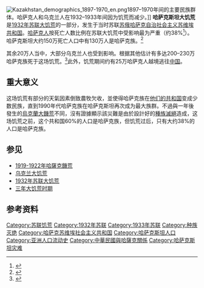 {{noteTA
|G1=地名
|1=zh:饑; zh-hans:饥; zh-hant:飢;
|2=zh:哈萨克斯坦; zh-hans:哈萨克; zh-hant:哈薩克;
}}
[[File:Kazakhstan_demographics_1897-1970_en.png|thumb]]1897–1970年间的主要民族群体。哈萨克人和乌克兰人在1932–1933年间因为饥荒而减少。]]
'''哈萨克斯坦大饥荒'''是[[1932年苏联大饥荒|1932年苏联大饥荒]]的一部分，发生于当时苏联[[苏俄|苏俄]][[哈萨克自治社会主义苏维埃共和国|哈萨克自治社会主义苏维埃共和国]]。[[哈萨克人|哈萨克人]]按死亡人数比例在苏联大饥荒中受影响最为严重（约38%<ref>{{Cite web |url=http://www.jstor.org/discover/10.2307/41036834?uid=3738984&uid=2129&uid=2&uid=70&uid=4&sid=21104012154341 |title=存档副本 |accessdate=2015-06-06 |archive-date=2019-08-21 |archive-url=https://web.archive.org/web/20190821125404/https://www.jstor.org/stable/41036834 |dead-url=no }}</ref>）。哈萨克斯坦大约150万死亡人口中有130万人是哈萨克族。<ref>{{cite web|url=http://www.wilsoncenter.org/publication/the-kazakh-famine-1930-33-and-the-politics-history-the-post-soviet-space|title=The Kazakh Famine of 1930-33 and the Politics of History in the Post-Soviet Space - Wilson Center|work=wilsoncenter.org|accessdate=2015-06-06|archive-date=2016-05-11|archive-url=https://web.archive.org/web/20160511050113/https://www.wilsoncenter.org/publication/the-kazakh-famine-1930-33-and-the-politics-history-the-post-soviet-space|dead-url=no}}</ref>

其余20万人当中，大部分乌克兰人也受到影响。根据其他估计有多达200–230万哈萨克族死于这场饥荒。<ref>{{cite web|url=http://www.rferl.org/content/article/1079304.html|title=Kazakhstan: The Forgotten Famine|work=RadioFreeEurope/RadioLiberty|accessdate=2015-06-06|archive-date=2015-09-24|archive-url=https://web.archive.org/web/20150924132641/http://www.rferl.org/content/article/1079304.html|dead-url=no}}</ref>此外，饥荒期间约有25万哈萨克人越境逃往[[中国|中国]]。

==重大意义==
这场饥荒有部分的天氣因素倒致農牧欠收，並使得哈萨克族在[[哈萨克苏维埃社会主义共和国|他们的共和国]]变成少数民族，直到1990年代哈萨克族在哈萨克斯坦再次成为最大族群。不過與一年後發生的[[烏克蘭大饑荒|烏克蘭大饑荒]]不同，沒有證據顯示該災難是由於設計好的[[種族滅絕|種族滅絕]]造成，这场饥荒之前，这个共和国60%的人口是哈萨克族，但饥荒过后，只有大约38%的人口是哈萨克族。
<!--
{{See also|Ethnic demography of Kazakhstan#Ethnic composition of Kazakhstan}}
{{citation needed|date=July 2014}}
-->

==参见==
*[[1919-1922年哈薩克饑荒|1919-1922年哈薩克饑荒]]
*[[乌克兰大饥荒|乌克兰大饥荒]]
*[[1932年苏联大饥荒|1932年苏联大饥荒]]
*[[三年大饥荒时期|三年大饥荒时期]]

==参考资料==
{{Reflist}}

[[Category:苏联饥荒|Category:苏联饥荒]]
[[Category:1932年苏联|Category:1932年苏联]]
[[Category:1933年苏联|Category:1933年苏联]]
[[Category:种族灭绝|Category:种族灭绝]]
[[Category:哈萨克苏维埃社会主义共和国|Category:哈萨克苏维埃社会主义共和国]]
[[Category:哈萨克斯坦人口|Category:哈萨克斯坦人口]]
[[Category:亚洲人口流动史|Category:亚洲人口流动史]]
[[Category:中華民國與哈薩克關係|Category:中華民國與哈薩克關係]]
[[Category:哈萨克斯坦灾难|Category:哈萨克斯坦灾难]]